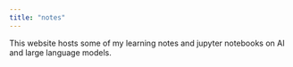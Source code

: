 ```yaml
---
title: "notes"
---
```


This website hosts some of my learning notes and jupyter notebooks on AI and large language models.

